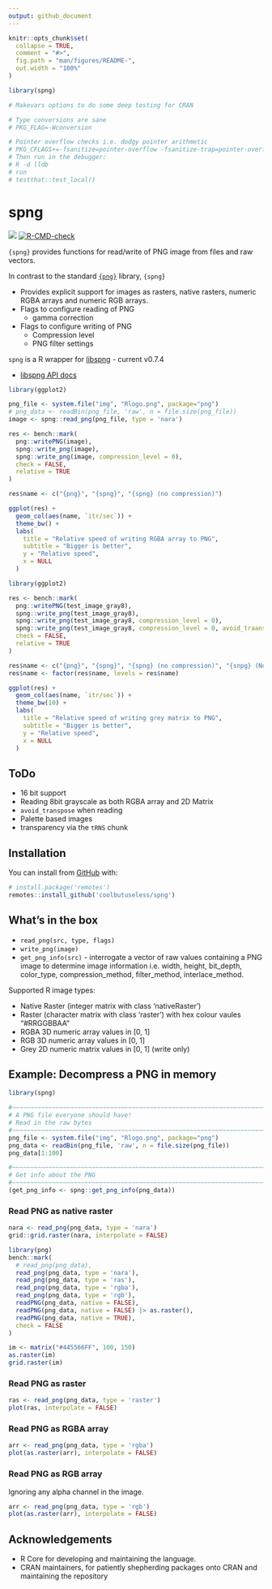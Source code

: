 ```yaml
---
output: github_document
---
```


<!-- README.md is generated from README.Rmd. Please edit that file -->

```r
knitr::opts_chunk$set(
  collapse = TRUE,
  comment = "#>",
  fig.path = "man/figures/README-",
  out.width = "100%"
)

library(spng)

# Makevars options to do some deep testing for CRAN

# Type conversions are sane
# PKG_FLAG=-Wconversion

# Pointer overflow checks i.e. dodgy pointer arithmetic
# PKG_CFLAGS+=-fsanitize=pointer-overflow -fsanitize-trap=pointer-overflow
# Then run in the debugger:
# R -d lldb 
# run
# testthat::test_local()
```

# spng


<!-- badges: start -->
![](https://img.shields.io/badge/cool-useless-green.svg)
[![R-CMD-check](https://github.com/coolbutuseless/spng/actions/workflows/R-CMD-check.yaml/badge.svg)](https://github.com/coolbutuseless/spng/actions/workflows/R-CMD-check.yaml)
<!-- badges: end -->

`{spng}` provides functions for read/write of PNG image from files and raw vectors.

In contrast to the standard [`{png}`]() library, `{spng}` 

* Provides explicit support for images as rasters, native rasters, numeric RGBA arrays
  and numeric RGB arrays.
* Flags to configure reading of PNG
    * gamma correction
* Flags to configure writing of PNG
    * Compression level
    * PNG filter settings

`spng` is a R wrapper for [libspng](https://github.com/randy408/libspng) - current v0.7.4

* [libspng API docs](https://libspng.org/docs/api/)


```r
library(ggplot2)

png_file <- system.file("img", "Rlogo.png", package="png")
# png_data <- readBin(png_file, 'raw', n = file.size(png_file))
image <- spng::read_png(png_file, type = 'nara')

res <- bench::mark(
  png::writePNG(image),
  spng::write_png(image),
  spng::write_png(image, compression_level = 0),
  check = FALSE,
  relative = TRUE
)

res$name <- c("{png}", "{spng}", "{spng} (no compression)")

ggplot(res) + 
  geom_col(aes(name, `itr/sec`)) + 
  theme_bw() + 
  labs(
    title = "Relative speed of writing RGBA array to PNG",
    subtitle = "Bigger is better",
    y = "Relative speed",
    x = NULL
  )
```





```r
library(ggplot2)

res <- bench::mark(
  png::writePNG(test_image_gray8),
  spng::write_png(test_image_gray8),
  spng::write_png(test_image_gray8, compression_level = 0),
  spng::write_png(test_image_gray8, compression_level = 0, avoid_traanspose = TRUE),
  check = FALSE,
  relative = TRUE
)

res$name <- c("{png}", "{spng}", "{spng} (no compression)", "{snpg} (No compression.\nNo transpose)")
res$name <- factor(res$name, levels = res$name)

ggplot(res) + 
  geom_col(aes(name, `itr/sec`)) + 
  theme_bw(10) + 
  labs(
    title = "Relative speed of writing grey matrix to PNG",
    subtitle = "Bigger is better",
    y = "Relative speed",
    x = NULL
  )
```


## ToDo

* 16 bit support
* Reading 8bit grayscale as both RGBA array and 2D Matrix
* `avoid_transpose` when reading 
* Palette based images
* transparency via the `tRNS` chunk

## Installation

You can install from [GitHub](https://github.com/coolbutuseless/spng) with:

``` r
# install.package('remotes')
remotes::install_github('coolbutuseless/spng')
```

## What's in the box

* `read_png(src, type, flags)` 
* `write_png(image)`
* `get_png_info(src)` - interrogate a vector of raw values containing a PNG image
  to determine image information i.e. width, height, bit_depth, color_type, 
  compression_method, filter_method, interlace_method.
  
Supported R image types:

* Native Raster (integer matrix with class 'nativeRaster')
* Raster (character matrix with class 'raster') with hex colour vaules "#RRGGBBAA"
* RGBA 3D numeric array values in [0, 1]
* RGB 3D numeric array values in [0, 1]
* Grey 2D numeric matrix values in [0, 1] (write only)
  

## Example: Decompress a PNG in memory

```r
library(spng)

#~~~~~~~~~~~~~~~~~~~~~~~~~~~~~~~~~~~~~~~~~~~~~~~~~~~~~~~~~~~~~~~~~~~~~~~~~~~~~
# A PNG file everyone should have!
# Read in the raw bytes
#~~~~~~~~~~~~~~~~~~~~~~~~~~~~~~~~~~~~~~~~~~~~~~~~~~~~~~~~~~~~~~~~~~~~~~~~~~~~~
png_file <- system.file("img", "Rlogo.png", package="png")
png_data <- readBin(png_file, 'raw', n = file.size(png_file))
png_data[1:100]
```


```r
#~~~~~~~~~~~~~~~~~~~~~~~~~~~~~~~~~~~~~~~~~~~~~~~~~~~~~~~~~~~~~~~~~~~~~~~~~~~~~
# Get info about the PNG 
#~~~~~~~~~~~~~~~~~~~~~~~~~~~~~~~~~~~~~~~~~~~~~~~~~~~~~~~~~~~~~~~~~~~~~~~~~~~~~
(get_png_info <- spng::get_png_info(png_data))
```


### Read PNG as native raster

```r
nara <- read_png(png_data, type = 'nara')
grid::grid.raster(nara, interpolate = FALSE)
```


```r
library(png)
bench::mark(
  # read_png(png_data),
  read_png(png_data, type = 'nara'),
  read_png(png_data, type = 'ras'),
  read_png(png_data, type = 'rgba'),
  read_png(png_data, type = 'rgb'),
  readPNG(png_data, native = FALSE),
  readPNG(png_data, native = FALSE) |> as.raster(),
  readPNG(png_data, native = TRUE),
  check = FALSE
)
```



```r
im <- matrix("#445566FF", 100, 150)
as.raster(im)
grid.raster(im)
```


### Read PNG as raster

```r
ras <- read_png(png_data, type = 'raster')
plot(ras, interpolate = FALSE)
```


### Read PNG as RGBA array

```r
arr <- read_png(png_data, type = 'rgba')
plot(as.raster(arr), interpolate = FALSE)
```



### Read PNG as RGB array

Ignoring any alpha channel in the image.

```r
arr <- read_png(png_data, type = 'rgb')
plot(as.raster(arr), interpolate = FALSE)
```



## Acknowledgements

* R Core for developing and maintaining the language.
* CRAN maintainers, for patiently shepherding packages onto CRAN and maintaining
  the repository
